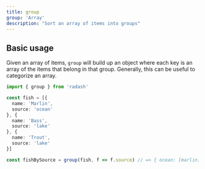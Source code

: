 ```yaml
---
title: group
group: 'Array'
description: "Sort an array of items into groups"
---
```





## Basic usage

Given an array of items, `group` will build up an object where each key is an array of the items that belong in that group. Generally, this can be useful to categorize an array.

```ts
import { group } from 'radash'

const fish = [{
  name: 'Marlin',
  source: 'ocean'
}, {
  name: 'Bass',
  source: 'lake'
}, {
  name: 'Trout',
  source: 'lake'
}]

const fishBySource = group(fish, f => f.source) // => { ocean: [marlin], lake: [bass, trout] }
```







